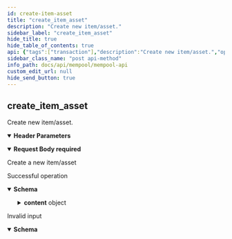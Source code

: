 ```yaml
---
id: create-item-asset
title: "create_item_asset"
description: "Create new item/asset."
sidebar_label: "create_item_asset"
hide_title: true
hide_table_of_contents: true
api: {"tags":["transaction"],"description":"Create new item/asset.","operationId":"createItemAsset","parameters":[{"in":"header","name":"x-cache-id","required":true,"description":"An idempotent key for retrieving cached responses from the node","schema":{"type":"string","example":"4d1e5754af0931a15138445c3ecd1a82","pattern":"^[a-z0-9]{32}$"}}],"requestBody":{"description":"Create a new item/asset","content":{"application/json":{"schema":{"type":"object","properties":{"item_amount":{"type":"number","example":10,"description":"The amount of `Item` assets to create"},"script_public_key":{"type":"string","example":"b46f37c1dc444f76eed55eee851dcbc34b8795ed1c7731a638d578e2803bfb01","description":"Address"},"public_key":{"type":"string","example":"ffe056dcad98fbeb8fdeb79ef95fb49b0c9b5d2bc3c5191cb08df55fa71c4e5d","description":"Key-pair to use for the creation of the item-assets"},"signature":{"type":"string","example":"014643bab9a5859ccf6b0403d68c38b26b8888a41034b533f1a0ec2ba6b3afad5ac988e630a69b28f068c74d386df0ae86410aca1c8b1ce0b968f09b83111d07","description":"Signature to use for the creation of the item-assets"},"drs_tx_hash_spec":{"type":"string","example":"Default","description":"Whether to create `Item` assets that contain the default DRS identifier"}},"title":"ItemCreate"}}},"required":true},"responses":{"200":{"description":"Successful operation","content":{"application/json":{"schema":{"type":"object","properties":{"id":{"type":"string","example":"4d1e5754af0931a15138445c3ecd1a82","description":"The ID of the call, which corresponds to the x-cache-id used in the header"},"status":{"type":"string","example":"Success","description":"The status of the call, which will be one of either \"Success\", \"Error\", or \"Pending\""},"reason":{"type":"string","example":"Debug data successfully retrieved","description":"The reason for the status of the call. Most useful to debug errors"},"route":{"type":"string","example":"debug_data","description":"The endpoint route that was called"},"content":{"type":"object","properties":{"asset":{"type":"object","properties":{"asset":{"type":"object","properties":{"Item":{"type":"object","properties":{"amount":{"type":"number","example":1000},"drs_tx_hash":{"type":"string","example":"default_drs_tx_hash"},"metadata":{"type":"string","example":null}}}}},"extra_info":{"type":"string","example":null}}},"to_address":{"type":"string","example":"b46f37c1dc444f76eed55eee851dcbc34b8795ed1c7731a638d578e2803bfb01"},"tx_hash":{"type":"string","example":"default_drs_tx_hash"}}}},"title":"ResponseCreateItem"}}}},"400":{"description":"Invalid input","content":{"application/json":{"schema":{"type":"object","properties":{"id":{"type":"string","example":null},"status":{"type":"string","example":"Error"},"reason":{"type":"string","example":"Bad Request"},"route":{"type":"string","example":null},"content":{"type":"string","example":null}},"title":"ResponseBadRequest"}}}}},"method":"post","path":"/create_item_asset","servers":[{"url":"http://49.12.234.10:3003","description":"Testnet Mempool Node"}],"jsonRequestBodyExample":{"item_amount":10,"script_public_key":"b46f37c1dc444f76eed55eee851dcbc34b8795ed1c7731a638d578e2803bfb01","public_key":"ffe056dcad98fbeb8fdeb79ef95fb49b0c9b5d2bc3c5191cb08df55fa71c4e5d","signature":"014643bab9a5859ccf6b0403d68c38b26b8888a41034b533f1a0ec2ba6b3afad5ac988e630a69b28f068c74d386df0ae86410aca1c8b1ce0b968f09b83111d07","drs_tx_hash_spec":"Default"},"info":{"title":"Mempool API","description":"The Mempool node is a special type of node responsible for collecting transactions and bundling them into new blocks. \nThey also partition the mining network for mining and validate the blocks that these partitions mine. \nThere are only a limited number of Mempool nodes.  ","contact":{"email":"byron.houwens@a-block.net"},"license":{"name":"GPL-3.0","url":"https://www.gnu.org/licenses/gpl-3.0.en.html"},"version":"1.0.0"},"postman":{"name":"create_item_asset","description":{"content":"Create new item/asset.","type":"text/plain"},"url":{"path":["create_item_asset"],"host":["{{baseUrl}}"],"query":[],"variable":[]},"header":[{"disabled":false,"description":{"content":"(Required) An idempotent key for retrieving cached responses from the node","type":"text/plain"},"key":"x-cache-id","value":""},{"key":"Content-Type","value":"application/json"},{"key":"Accept","value":"application/json"}],"method":"POST","body":{"mode":"raw","raw":"\"\"","options":{"raw":{"language":"json"}}}}}
sidebar_class_name: "post api-method"
info_path: docs/api/mempool/mempool-api
custom_edit_url: null
hide_send_button: true
---
```



## create_item_asset



Create new item/asset.

<details style={{"marginBottom":"1rem"}} data-collapsed={false} open={true}><summary style={{}}><strong>Header Parameters</strong></summary><div><ul><ParamsItem className={"paramsItem"} param={{"in":"header","name":"x-cache-id","required":true,"description":"An idempotent key for retrieving cached responses from the node","schema":{"type":"string","example":"4d1e5754af0931a15138445c3ecd1a82","pattern":"^[a-z0-9]{32}$"}}}></ParamsItem></ul></div></details><MimeTabs><TabItem label={"application/json"} value={"application/json-schema"}><details style={{}} data-collapsed={false} open={true}><summary style={{"textAlign":"left"}}><strong>Request Body</strong><strong style={{"fontSize":"var(--ifm-code-font-size)","color":"var(--openapi-required)"}}> required</strong></summary><div style={{"textAlign":"left","marginLeft":"1rem"}}><div style={{"marginTop":"1rem","marginBottom":"1rem"}}>

Create a new item/asset

</div></div><ul style={{"marginLeft":"1rem"}}><SchemaItem collapsible={false} name={"item_amount"} required={false} schemaName={"number"} qualifierMessage={undefined} schema={{"type":"number","example":10,"description":"The amount of `Item` assets to create"}}></SchemaItem><SchemaItem collapsible={false} name={"script_public_key"} required={false} schemaName={"string"} qualifierMessage={undefined} schema={{"type":"string","example":"b46f37c1dc444f76eed55eee851dcbc34b8795ed1c7731a638d578e2803bfb01","description":"Address"}}></SchemaItem><SchemaItem collapsible={false} name={"public_key"} required={false} schemaName={"string"} qualifierMessage={undefined} schema={{"type":"string","example":"ffe056dcad98fbeb8fdeb79ef95fb49b0c9b5d2bc3c5191cb08df55fa71c4e5d","description":"Key-pair to use for the creation of the item-assets"}}></SchemaItem><SchemaItem collapsible={false} name={"signature"} required={false} schemaName={"string"} qualifierMessage={undefined} schema={{"type":"string","example":"014643bab9a5859ccf6b0403d68c38b26b8888a41034b533f1a0ec2ba6b3afad5ac988e630a69b28f068c74d386df0ae86410aca1c8b1ce0b968f09b83111d07","description":"Signature to use for the creation of the item-assets"}}></SchemaItem><SchemaItem collapsible={false} name={"drs_tx_hash_spec"} required={false} schemaName={"string"} qualifierMessage={undefined} schema={{"type":"string","example":"Default","description":"Whether to create `Item` assets that contain the default DRS identifier"}}></SchemaItem></ul></details></TabItem></MimeTabs><div><ApiTabs><TabItem label={"200"} value={"200"}><div>

Successful operation

</div><div><MimeTabs schemaType={"response"}><TabItem label={"application/json"} value={"application/json"}><SchemaTabs><TabItem label={"Schema"} value={"Schema"}><details style={{}} data-collapsed={false} open={true}><summary style={{"textAlign":"left"}}><strong>Schema</strong></summary><div style={{"textAlign":"left","marginLeft":"1rem"}}></div><ul style={{"marginLeft":"1rem"}}><SchemaItem collapsible={false} name={"id"} required={false} schemaName={"string"} qualifierMessage={undefined} schema={{"type":"string","example":"4d1e5754af0931a15138445c3ecd1a82","description":"The ID of the call, which corresponds to the x-cache-id used in the header"}}></SchemaItem><SchemaItem collapsible={false} name={"status"} required={false} schemaName={"string"} qualifierMessage={undefined} schema={{"type":"string","example":"Success","description":"The status of the call, which will be one of either \"Success\", \"Error\", or \"Pending\""}}></SchemaItem><SchemaItem collapsible={false} name={"reason"} required={false} schemaName={"string"} qualifierMessage={undefined} schema={{"type":"string","example":"Debug data successfully retrieved","description":"The reason for the status of the call. Most useful to debug errors"}}></SchemaItem><SchemaItem collapsible={false} name={"route"} required={false} schemaName={"string"} qualifierMessage={undefined} schema={{"type":"string","example":"debug_data","description":"The endpoint route that was called"}}></SchemaItem><SchemaItem collapsible={true} className={"schemaItem"}><details style={{}}><summary style={{}}><strong>content</strong><span style={{"opacity":"0.6"}}> object</span></summary><div style={{"marginLeft":"1rem"}}><SchemaItem collapsible={true} className={"schemaItem"}><details style={{}}><summary style={{}}><strong>asset</strong><span style={{"opacity":"0.6"}}> object</span></summary><div style={{"marginLeft":"1rem"}}><SchemaItem collapsible={true} className={"schemaItem"}><details style={{}}><summary style={{}}><strong>asset</strong><span style={{"opacity":"0.6"}}> object</span></summary><div style={{"marginLeft":"1rem"}}><SchemaItem collapsible={true} className={"schemaItem"}><details style={{}}><summary style={{}}><strong>Item</strong><span style={{"opacity":"0.6"}}> object</span></summary><div style={{"marginLeft":"1rem"}}><SchemaItem collapsible={false} name={"amount"} required={false} schemaName={"number"} qualifierMessage={undefined} schema={{"type":"number","example":1000}}></SchemaItem><SchemaItem collapsible={false} name={"drs_tx_hash"} required={false} schemaName={"string"} qualifierMessage={undefined} schema={{"type":"string","example":"default_drs_tx_hash"}}></SchemaItem><SchemaItem collapsible={false} name={"metadata"} required={false} schemaName={"string"} qualifierMessage={undefined} schema={{"type":"string","example":null}}></SchemaItem></div></details></SchemaItem></div></details></SchemaItem><SchemaItem collapsible={false} name={"extra_info"} required={false} schemaName={"string"} qualifierMessage={undefined} schema={{"type":"string","example":null}}></SchemaItem></div></details></SchemaItem><SchemaItem collapsible={false} name={"to_address"} required={false} schemaName={"string"} qualifierMessage={undefined} schema={{"type":"string","example":"b46f37c1dc444f76eed55eee851dcbc34b8795ed1c7731a638d578e2803bfb01"}}></SchemaItem><SchemaItem collapsible={false} name={"tx_hash"} required={false} schemaName={"string"} qualifierMessage={undefined} schema={{"type":"string","example":"default_drs_tx_hash"}}></SchemaItem></div></details></SchemaItem></ul></details></TabItem><TabItem label={"Example (from schema)"} value={"Example (from schema)"}><ResponseSamples responseExample={"{\n  \"id\": \"4d1e5754af0931a15138445c3ecd1a82\",\n  \"status\": \"Success\",\n  \"reason\": \"Debug data successfully retrieved\",\n  \"route\": \"debug_data\",\n  \"content\": {\n    \"asset\": {\n      \"asset\": {\n        \"Item\": {\n          \"amount\": 1000,\n          \"drs_tx_hash\": \"default_drs_tx_hash\",\n          \"metadata\": null\n        }\n      },\n      \"extra_info\": null\n    },\n    \"to_address\": \"b46f37c1dc444f76eed55eee851dcbc34b8795ed1c7731a638d578e2803bfb01\",\n    \"tx_hash\": \"default_drs_tx_hash\"\n  }\n}"} language={"json"}></ResponseSamples></TabItem></SchemaTabs></TabItem></MimeTabs></div></TabItem><TabItem label={"400"} value={"400"}><div>

Invalid input

</div><div><MimeTabs schemaType={"response"}><TabItem label={"application/json"} value={"application/json"}><SchemaTabs><TabItem label={"Schema"} value={"Schema"}><details style={{}} data-collapsed={false} open={true}><summary style={{"textAlign":"left"}}><strong>Schema</strong></summary><div style={{"textAlign":"left","marginLeft":"1rem"}}></div><ul style={{"marginLeft":"1rem"}}><SchemaItem collapsible={false} name={"id"} required={false} schemaName={"string"} qualifierMessage={undefined} schema={{"type":"string","example":null}}></SchemaItem><SchemaItem collapsible={false} name={"status"} required={false} schemaName={"string"} qualifierMessage={undefined} schema={{"type":"string","example":"Error"}}></SchemaItem><SchemaItem collapsible={false} name={"reason"} required={false} schemaName={"string"} qualifierMessage={undefined} schema={{"type":"string","example":"Bad Request"}}></SchemaItem><SchemaItem collapsible={false} name={"route"} required={false} schemaName={"string"} qualifierMessage={undefined} schema={{"type":"string","example":null}}></SchemaItem><SchemaItem collapsible={false} name={"content"} required={false} schemaName={"string"} qualifierMessage={undefined} schema={{"type":"string","example":null}}></SchemaItem></ul></details></TabItem><TabItem label={"Example (from schema)"} value={"Example (from schema)"}><ResponseSamples responseExample={"{\n  \"id\": null,\n  \"status\": \"Error\",\n  \"reason\": \"Bad Request\",\n  \"route\": null,\n  \"content\": null\n}"} language={"json"}></ResponseSamples></TabItem></SchemaTabs></TabItem></MimeTabs></div></TabItem></ApiTabs></div>
      